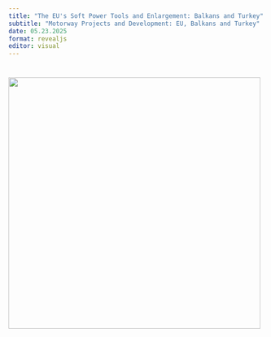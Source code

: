 ```yaml
---
title: "The EU's Soft Power Tools and Enlargement: Balkans and Turkey"
subtitle: "Motorway Projects and Development: EU, Balkans and Turkey"
date: 05.23.2025
format: revealjs
editor: visual
---
```


# ![](images/week%2010-01.png){width="495"}
